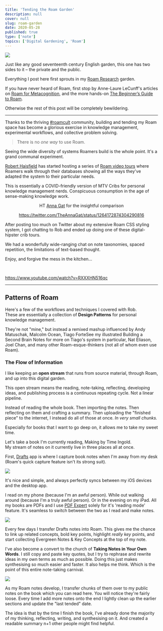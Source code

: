 ```yaml
---
title: 'Tending the Roam Garden'
description: null
cover: null
slug: roam-garden
date: 2020-05-28
published: true
type: ['note']
topics: ['Digital Gardening', 'Roam']
---
```



<Image src="https://res.cloudinary.com/dg3gyk0gu/image/upload/c_scale,w_580/v1590361285/maggieappleton.com/digital-gardening-theory/garden-sm-2.png" />

Just like any good seventeenth century English garden, this one has two sides to it – the private and the public.

Everything I post here first sprouts in my [Roam Research](https://roamresearch.com) garden. 

<ImageFrame alt="A screen capture of my system in Roam" src="https://res.cloudinary.com/dg3gyk0gu/image/upload/c_scale,w_1720/v1590188713/maggieappleton.com/notes/roam_theme_maggie.png" />

If you have never heard of Roam, first stop by Anne-Laure LeCunff's articles on <a href="https://nesslabs.com/roam-research">Roam for Metacognition</a>, and the more hands-on <a href="https://nesslabs.com/roam-research-beginner-guide">The Beginner’s Guide to Roam</a>.
 
Otherwise the rest of this post will be completely bewildering.

---

Thanks to the thriving <a href="https://twitter.com/hashtag/roamcult">#roamcult</a> community, building and tending my Roam space has become a glorious exercise in knowledge management, experimental workflows, and collective problem solving. 

> There is no *one way* to use Roam. 

Seeing the wide diversity of systems Roamers build is the whole point. It's a grand communal experiment.

<p><a href="https://www.influenceinsights.io/">Robert Haisfield</a> has started hosting a series of <a href="https://www.youtube.com/channel/UCWA6aNcUjK2w0Z_-0UURq_g/videos">Roam video tours</a> where Roamers walk through their databases showing all the ways they've adapted the system to their particular needs.</p>

This is essentially a COVID-friendly version of MTV Cribs for personal knowledge management nerds. Conspicuous consumption in the age of sense-making knowledge work.

<Center>

<Subtext>HT <a href="https://twitter.com/TheAnnaGat">Anna Gat</a> for the insightful comparison</Subtext>

https://twitter.com/TheAnnaGat/status/1264172874304290816

</Center>

<p>After posting too much on Twitter about my extensive <Link to="/painting-roam">Roam CSS styling system</Link>, I got chatting to Rob and ended up doing one of these digital-hipster crib tours.</p>

We had a wonderfully wide-ranging chat on note taxonomies, spaced repetition, the limitations of text-based thought.

Enjoy, and forgive the mess in the kitchen... 

<br />

<p>

https://www.youtube.com/watch?v=RXXXHN516qc

</p>

---

## Patterns of Roam

<p>Here's a few of the workflows and techniques I covered with Rob.<br/> These are essentially a collection of <b>Design Patterns</b> for personal knowledge management.</p>

<p>They're not "mine," but instead a remixed mashup influenced by Andy Matuschak, Malcolm Ocean, Tiago Forte<Footnote count={2}>See my illustrated <Link to="/basb">Building a Second Brain Notes</Link> for more on Tiago's system in particular</Footnote>, Nat Eliason, Joel Chan, and many other Roam-esque-thinkers  
(not all of whom even use Roam).</p>

<!-- 
### Note Taxonomy

A map of my taxonomical landscape.


### Keyboard Maestro

Roam is obviously part of my larger digital ecosystem. And <a href="">Keyboard Maestro</a> is a seasoning that goes well with anything.

<p><a noStyle href="https://www.dropbox.com/s/iyx4jhs7vtdlt40/Maggie%27s%20Roam%20Macros.kmmacros?dl=0"><button>Download my Roam Macros</button> </a></p>
 -->

### The Flow of Information

I like keeping an **open stream** that runs from source material, through Roam, and up into this digital garden.

This open stream means the reading, note-taking, reflecting, developing ideas, and publishing process is a continuous repeating cycle. Not a linear pipeline.

Instead of reading the whole book. Then importing the notes. Then reflecting on them and crafting a summary. Then uploading the "finished piece" to the internet, I instead do all of those at once. _In very small chunks._

Especially for books that I want to go deep on, it allows me to take my sweet time.

Let's take a book I'm currently reading, <Link to="making-anthropology">Making by Time Ingold</Link>.    
My stream of notes on it currently live in three places all at once.

First, <a href="https://getdrafts.com/">Drafts</a> app is where I capture book notes when I'm away from my desk (Roam's quick capture feature isn't its strong suit).

<Image src="https://res.cloudinary.com/dg3gyk0gu/image/upload/v1590778121/maggieappleton.com/notes/roam-garden/bookflow_1.png" />

It's nice and simple, and always perfectly syncs between my iOS devices and the desktop app.

I read on my phone (because I'm an awful person). While out walking around (because I'm a truly awful person). Or in the evening on my iPad. All my books are PDFs and I use <a href="https://pdfexpert.com/">PDF Expert</a> solely for it's 'reading mode' feature. It's seamless to switch between the two as I read and make notes.

<Arrow />

<Image src="https://res.cloudinary.com/dg3gyk0gu/image/upload/v1590778119/maggieappleton.com/notes/roam-garden/bookflow_2.png" />

Every few days I transfer Drafts notes into Roam. This gives me the chance to link up related concepts, bold key points, highlight _really key_  points, and start collecting Evergreen Notes & Key Concepts at the top of my note.

I've also become a convert to the church of __Taking Notes in Your Own Words__.  I still copy and paste key quotes, but I try to rephrase and rewrite ideas in my own terms as much as possible. Doing this just makes synthesising so much easier and faster. It also helps me think. Which is the point of this entire note-taking carnival.

<Arrow />

<Image src="https://res.cloudinary.com/dg3gyk0gu/image/upload/v1590778119/maggieappleton.com/notes/roam-garden/bookflow_3.png" />

As my Roam notes develop, I transfer chunks of them over to my public notes on the book <Link to="making-anthropology">which you can read here</Link>. You will notice they're fairly loose. Every time I add more notes onto the end I lightly clean up the earlier sections and update the "last tended" date.

The idea is that by the time I finish the book, I've already done the majority of my thinking, reflecting, writing, and synthesising on it. And created a readable summary n+1 other people might find helpful.
<!-- 
### Growing Evergreens



### Spaced Repetition Seedlings


### Writing Inboxes from Twitter to Talks
 -->


<ComingSoon />



<!-- 

<Image src="https://res.cloudinary.com/dg3gyk0gu/image/upload/v1590361285/maggieappleton.com/digital-gardening-theory/garden-main.png" />


<Image src="https://res.cloudinary.com/dg3gyk0gu/image/upload/v1590361284/maggieappleton.com/digital-gardening-theory/garden-sm-1.png" />

 -->